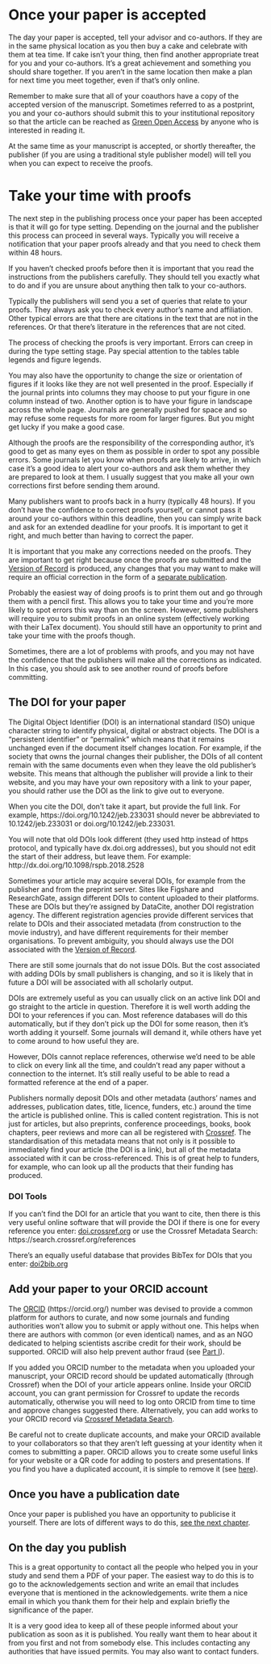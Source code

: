 # Once your paper is accepted {#accepted}

The day your paper is accepted, tell your advisor and co-authors. If they are in the same physical location as you then buy a cake and celebrate with them at tea time. If cake isn’t your thing, then find another appropriate treat for you and your co-authors. It’s a great achievement and something you should share together. If you aren’t in the same location then make a plan for next time you meet together, even if that’s only online. 

Remember to make sure that all of your coauthors have a copy of the accepted version of the manuscript. Sometimes referred to as a postprint, you and your co-authors should submit this to your institutional repository so that the article can be reached as [Green Open Access](openaccess.html) by anyone who is interested in reading it.

At the same time as your manuscript is accepted, or shortly thereafter, the publisher (if you are using a traditional style publisher model) will tell you when you can expect to receive the proofs. 

# Take your time with proofs {#proofs}

The next step in the publishing process once your paper has been accepted is that it will go for type setting. Depending on the journal and the publisher this process can proceed in several ways. Typically you will receive a notification that your paper proofs already and that you need to check them within 48 hours. 

If you haven't checked proofs before then it is important that you read the instructions from the publishers carefully. They should tell you exactly what to do and if you are unsure about anything then talk to your co-authors.

Typically the publishers will send you a set of queries that relate to your proofs. They always ask you to check every author's name and affiliation. Other typical errors are that there are citations in the text that are not in the references. Or that there's literature in the references that are not cited.

The process of checking the proofs is very important. Errors can creep in during the type setting stage. Pay special attention to the tables table legends and figure legends. 

You may also have the opportunity to change the size or orientation of figures if it looks like they are not well presented in the proof. Especially if the journal prints into columns they may choose to put your figure in one column instead of two. Another option is to have your figure in landscape across the whole page. Journals are generally pushed for space and so may refuse some requests for more room for larger figures. But you might get lucky if you make a good case.

Although the proofs are the responsibility of the corresponding author, it's good to get as many eyes on them as possible in order to spot any possible errors. Some journals let you know when proofs are likely to arrive, in which case it's a good idea to alert your co-authors and ask them whether they are prepared to look at them. I usually suggest that you make all your own corrections first before sending them around. 

Many publishers want to proofs back in a hurry (typically 48 hours). If you don't have the confidence to correct proofs yourself, or cannot pass it around your co-authors within this deadline, then you can simply write back and ask for an extended deadline for your proofs. It is important to get it right, and much better than having to correct the paper.

It is important that you make any corrections needed on the proofs. They are important to get right because once the proofs are submitted and the [Version of Record](#VoR) is produced, any changes that you may want to make will require an official correction in the form of a [separate publication](#corrigendum). 

Probably the easiest way of doing proofs is to print them out and go through them with a pencil first. This allows you to take your time and you're more likely to spot errors this way than on the screen. However, some publishers will require you to submit proofs in an online system (effectively working with their LaTex document). You should still have an opportunity to print and take your time with the proofs though.

Sometimes, there are a lot of problems with proofs, and you may not have the confidence that the publishers will make all the corrections as indicated. In this case, you should ask to see another round of proofs before committing. 

## The DOI for your paper {#DOI}
The Digital Object Identifier (DOI) is an international standard (ISO) unique character string to identify physical, digital or abstract objects. The DOI is a "persistent identifier" or "permalink" which means that it remains unchanged even if the document itself changes location. For example, if the society that owns the journal changes their publisher, the DOIs of all content remain with the same documents even when they leave the old publisher's website. This means that although the publisher will provide a link to their website, and you may have your own repository with a link to your paper, you should rather use the DOI as the link to give out to everyone.

When you cite the DOI, don't take it apart, but provide the full link. For example, https://doi.org/10.1242/jeb.233031 should never be abbreviated to 10.1242/jeb.233031 or doi.org/10.1242/jeb.233031. 

You will note that old DOIs look different (they used http instead of https protocol, and typically have dx.doi.org addresses), but you should not edit the start of their address, but leave them. For example: http://dx.doi.org/10.1098/rspb.2018.2528

Sometimes your article may acquire several DOIs, for example from the publisher and from the preprint server. Sites like Figshare and ResearchGate, assign different DOIs to content uploaded to their platforms. These are DOIs but they’re assigned by DataCite, another DOI registration agency. The different registration agencies provide different services that relate to DOIs and their associated metadata (from construction to the movie industry), and have different requirements for their member organisations. To prevent ambiguity, you should always use the DOI associated with the [Version of Record](#VoR). 

There are still some journals that do not issue DOIs. But the cost associated with adding DOIs by small publishers is changing, and so it is likely that in future a DOI will be associated with all scholarly output.

DOIs are extremely useful as you can usually click on an active link DOI and go straight to the article in question. Therefore it is well worth adding the DOI to your references if you can. Most reference databases will do this automatically, but if they don't pick up the DOI for some reason, then it's worth adding it yourself. Some journals will demand it, while others have yet to come around to how useful they are.

However, DOIs cannot replace references, otherwise we’d need to be able to click on every link all the time, and couldn’t read any paper without a connection to the internet. It’s still really useful to be able to read a formatted reference at the end of a paper.

Publishers normally deposit DOIs and other metadata (authors' names and addresses, publication dates, title, licence, funders, etc.) around the time the article is published online. This is called content registration. This is not just for articles, but also preprints, conference proceedings, books, book chapters, peer reviews and more can all be registered with [Crossref](https://www.crossref.org/). The standardisation of this metadata means that not only is it possible to immediately find your article (the DOI is a link), but all of the metadata associated with it can be cross-referenced. This is of great help to funders, for example, who can look up all the products that their funding has produced. 

### DOI Tools
If you can't find the DOI for an article that you want to cite, then there is this very useful online software that will provide the DOI if there is one for every reference you enter: [doi.crossref.org](https://doi.crossref.org/simpleTextQuery) or use the Crossref Metadata Search: https://search.crossref.org/references

There’s an equally useful database that provides BibTex for DOIs that you enter: [doi2bib.org](https://doi2bib.org/)

## Add your paper to your ORCID account {#ORCID}
The [ORCID](https://orcid.org/) (https://orcid.org/) number was devised to provide a common platform for authors to curate, and now some journals and funding authorities won’t allow you to submit or apply without one. This helps when there are authors with common (or even identical) names, and as an NGO dedicated to helping scientists ascribe credit for their work, should be supported. ORCID will also help prevent author fraud (see [Part I](authors.html)). 

If you added you ORCID number to the metadata when you uploaded your manuscript, your ORCID record should be updated automatically (through Crossref) when the DOI of your article appears online. Inside your ORCID account, you can grant permission for Crossref to update the records automatically, otherwise you will need to log onto ORCID from time to time and approve changes suggested there. Alternatively, you can add works to your ORCID record via [Crossref Metadata Search](https://search.crossref.org/references).

Be careful not to create duplicate accounts, and make your ORCID available to your collaborators so that they aren't left guessing at your identity when it comes to submitting a paper. ORCID allows you to create some useful links for your website or a QR code for adding to posters and presentations. If you find you have a duplicated account, it is simple to remove it (see [here](https://support.orcid.org/hc/en-us/articles/360006896634)).

## Once you have a publication date
Once your paper is published you have an opportunity to publicise it yourself. There are lots of different ways to do this, [see the next chapter](citations.html). 

## On the day you publish
This is a great opportunity to contact all the people who helped you in your study and send them a PDF of your paper. The easiest way to do this is to go to the acknowledgements section and write an email that includes everyone that is mentioned in the acknowledgements. write them a nice email in which you thank them for their help and explain briefly the significance of the paper. 

It is a very good idea to keep all of these people informed about your publication as soon as it is published. You really want them to hear about it from you first and not from somebody else. This includes contacting any authorities that have issued permits. You may also want to contact funders. 
